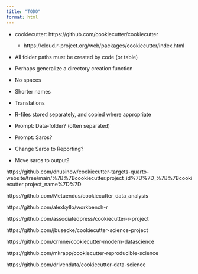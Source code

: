 ```yaml
---
title: "TODO"
format: html
---
```


-   cookiecutter: https://github.com/cookiecutter/cookiecutter

    -   https://cloud.r-project.org/web/packages/cookiecutter/index.html

-   All folder paths must be created by code (or table)

-   Perhaps generalize a directory creation function

-   No spaces

-   Shorter names

-   Translations

-   R-files stored separately, and copied where appropriate

-   Prompt: Data-folder? (often separated)

-   Prompt: Saros?

-   Change Saros to Reporting?

-   Move saros to output?

https://github.com/dnusinow/cookiecutter-targets-quarto-website/tree/main/%7B%7Bcookiecutter.project_id%7D%7D\_%7B%7Bcookiecutter.project_name%7D%7D

https://github.com/Metuendus/cookiecutter_data_analysis

https://github.com/alexkyllo/workbench-r

https://github.com/associatedpress/cookiecutter-r-project

https://github.com/jbusecke/cookiecutter-science-project

https://github.com/crmne/cookiecutter-modern-datascience

https://github.com/mkrapp/cookiecutter-reproducible-science

https://github.com/drivendata/cookiecutter-data-science

